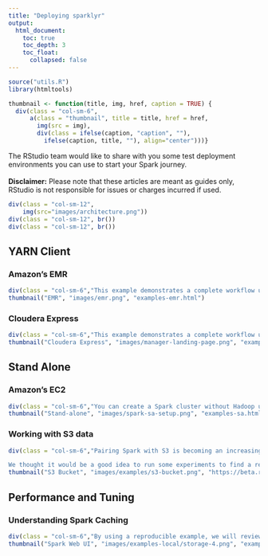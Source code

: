 ```yaml
---
title: "Deploying sparklyr"
output:
  html_document:
    toc: true
    toc_depth: 3
    toc_float:
      collapsed: false
---
```


```r
source("utils.R")
library(htmltools)

thumbnail <- function(title, img, href, caption = TRUE) {
  div(class = "col-sm-6",
      a(class = "thumbnail", title = title, href = href,
        img(src = img),
        div(class = ifelse(caption, "caption", ""),
          ifelse(caption, title, ""), align="center")))}

```

The RStudio team would like to share with you some test deployment environments you can use to start your Spark journey. <br><br>
**Disclaimer:** Please note that these articles are meant as guides only, RStudio is not responsible for issues or charges incurred if used.

```r

div(class = "col-sm-12",
    img(src="images/architecture.png"))
div(class = "col-sm-12", br())
div(class = "col-sm-12", br())

```      


## YARN Client

### Amazon's EMR

```r
div(class = "col-sm-6","This example demonstrates a complete workflow using Hadoop and Hive with Amazon Elastic Map Reduce (EMR). We access our data with a Spark cluster, understand our data using sparklyr, and then communicate our insights via a flex dashboard.")
thumbnail("EMR", "images/emr.png", "examples-emr.html")
```

### Cloudera Express

```r
div(class = "col-sm-6","This example demonstrates a complete workflow using Hadoop and Hive with Cloudera (CDH). In addition to the workflow, we show these useful web tools: Cloudera Manager, HUE, and the Spark UI.")
thumbnail("Cloudera Express", "images/manager-landing-page.png", "examples-cdh.html")
```

## Stand Alone 

### Amazon's EC2

```r
div(class = "col-sm-6","You can create a Spark cluster without Hadoop using Spark standalone mode. In this example will show you how to set up a standalone cluster in Amazon EC2.")
thumbnail("Stand-alone", "images/spark-sa-setup.png", "examples-sa.html")
```

### Working with S3 data

```r
div(class = "col-sm-6","Pairing Spark with S3 is becoming an increasingly popular approach. Because it separates the data from the computation, it lets us tear down or the Spark cluster when we are done with the analysis without losing the source data.

We thought it would be a good idea to run some experiments to find a recommendation that may work for those who are currently or thinking about using this approach for their analyses.")
thumbnail("S3 Bucket", "images/examples/s3-bucket.png", "https://beta.rstudioconnect.com/content/2572/sparklyr-notebook-finalv2.html")
```


## Performance and Tuning

### Understanding Spark Caching

```r
div(class = "col-sm-6","By using a reproducible example, we will review some of the main configuration settings, commands and command arguments that can be used that can help you get the best out of Spark's memory management options.")
thumbnail("Spark Web UI", "images/examples-local/storage-4.png", "examples-caching.html")
```


